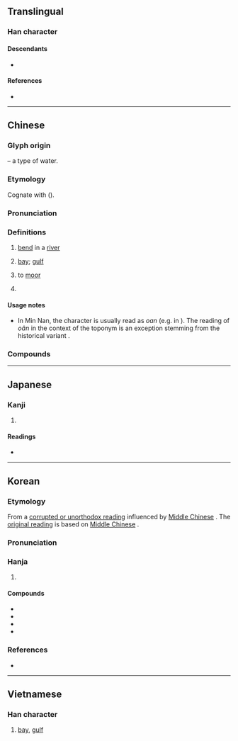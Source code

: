 {{also|湾}}
{{character info}}
==Translingual==
{{stroke order|strokes=25}}

===Han character===
{{Han char|rn=85|rad=水|as=22|sn=25|four=32127|canj=EVFN|ids=⿰氵彎}}

====Descendants====
* {{l|mul|湾}}

====References====
* {{Han ref|kx=0664.100|dkj=18823|dj=1072.340|hdz=31798.090|uh=7063|ud=28771|bh=C657|bd=50775}}

----

==Chinese==
{{zh-forms|s=湾}}
{{zh-wp}}

===Glyph origin===
{{Han etym}}
{{Han compound|水|alt1=氵|t1=water|彎|ls=psc|c1=s|c2=p}} – a type of water.

===Etymology===
Cognate with {{och-l|彎|bend; curve}} ({{zh-ref|Wang, 1982}}).

===Pronunciation===
{{zh-pron
|m=wān
|m-s=wan1
|dg=ван1
|c=waan1,waan4
|c_note=waan4 - used in some place names
|c-t=van1,van3
|c-t_note=van3 - used in some place names
|g=uan1
|h=pfs=vân;gd=van1
|j=van1
|mb=ṳíng
|md=uăng
|mn=oan/oân
|mn_note=oân - used in some place names (e.g. {{zh-l|*臺灣}})
|mn-t=uêng1/uang1
|mn-t_note=uêng1 - Chaozhou; uang1 - Shantou
|w=1ue
|x=uan1
|mc=y
|oc=y
|cat=n,v,pn
}}

===Definitions===
{{zh-hanzi}}

# {{lb|zh|geography}} [[bend]] in a [[river]]
# {{lb|zh|geography}} [[bay]]; [[gulf]]
# {{lb|zh|regional|nautical}} to [[moor]]
# {{surname|zh}}

====Usage notes====
* In Min Nan, the character {{lang|zh|灣}} is usually read as ''oan'' (e.g. in {{zh-l|海灣|hái-oan}}). The reading of ''oân'' in the context of the toponym {{zh-l|臺灣|tr=Tâi-oân|t=Taiwan}} is an exception stemming from the historical variant {{zh-l|臺員}}.

===Compounds===
{{zh-der|臺灣/台灣/台湾|排灣|港灣|海灣|一灣子|亞丁灣|大連灣|峽灣|席特拉灣|幾內亞灣|廣州灣|廣東灣|排灣族|料羅灣|暹羅灣|杭州灣|東京灣|波斯灣|灣洄|灣流|灣澴|灣轉|白沙灣|百家灣|肥沃月灣|膠州灣|谷灣|轉灣抹角|遼東灣|金蘭灣|墨西哥灣|張灣:[[Zhangwan]]|灣潭|樓子灣|東灣|芝麻灣|瞿家灣|老灣|張家灣|上車灣|北灣|後頭灣|韓灣|馬灣|盧灣|鄒灣|鄭灣|廖灣|過渡灣|趙灣|琚灣|孔灣|江灣|肖灣|黃灣|前灣|付家灣|西李灣|程灣|旗杆灣|李灣|覃灣|吳灣|灣灣|窯灣|潘家灣|玫瑰灣|吳家灣|都鎮灣|譚家灣|松樹灣|田灣|溪丘灣|鞏家灣|楊溪灣|周家灣|施家灣|彭家灣|岩灣|龍灣|寶塔灣|韓家灣|朱灣|楊柳灣|三灣|灣井|黨城灣|鹽池灣|芬蘭灣|金角灣|大亞灣}}

----

==Japanese==
{{ja-kanji forms|湾|灣}}

===Kanji===
{{ja-kanji|grade=|rs=水22|shin=湾}}

# {{ja-kyu sp|湾}}

====Readings====
* {{ja-readings|on=わん|kun=いりこむ}}

----

==Korean==

===Etymology===
From a [[속음|corrupted or unorthodox reading]] influenced by [[Middle Chinese]] {{ltc-l|蠻}}. The [[본음|original reading]] is {{ko-l|완}} based on [[Middle Chinese]] {{ltc-l|灣}}.
{{hanja-ety
|dk={{okm-l|ᅙᅪᆫ|qwàn}}
|em={{m|ko|완}}
|emun={{lang|zh|刪}}
}}

===Pronunciation===
{{ko-hanja-pron|만}}

===Hanja===
{{ko-hanja-search}}
{{ko-hanja|물굽이|만}}

# {{hanja form of|만|{{lb|ko|geography|nocat=y}} [[bay]]; [[gulf]]|noun}}

====Compounds====
{{der-top|Compounds}}
* {{ko-l|만류|灣流}}
* {{ko-l|^대만|臺灣}}
* {{ko-l|항만|港灣}}
* {{ko-l|^진주만|[[Pearl Harbor]]|眞珠灣}}
{{der-bottom}}

===References===
* {{R:hanjadoc|6635}}

----

==Vietnamese==

===Han character===
{{vi-readings|reading=loan, loáng, loãng, vịnh|rs=水22}}

# [[bay]], [[gulf]]